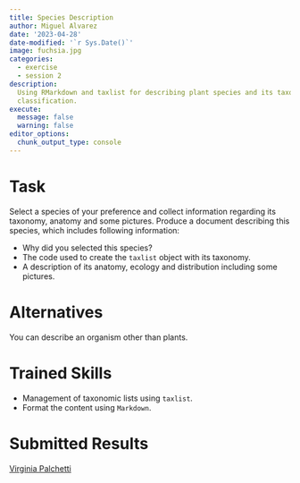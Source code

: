 ```yaml
---
title: Species Description
author: Miguel Alvarez
date: '2023-04-28'
date-modified: '`r Sys.Date()`'
image: fuchsia.jpg
categories:
  - exercise
  - session 2
description: 
  Using RMarkdown and taxlist for describing plant species and its taxonomic
  classification.
execute: 
  message: false
  warning: false
editor_options: 
  chunk_output_type: console
---
```



# Task

Select a species of your preference and collect information regarding
its taxonomy, anatomy and some pictures. Produce a document describing this
species, which includes following information:

- Why did you selected this species?
- The code used to create the `taxlist` object with its taxonomy.
- A description of its anatomy, ecology and distribution including some
  pictures.

# Alternatives

You can describe an organism other than plants.

# Trained Skills

- Management of taxonomic lists using `taxlist`.
- Format the content using `Markdown`.

# Submitted Results

[Virginia Palchetti](virginia-palchetti.html)
